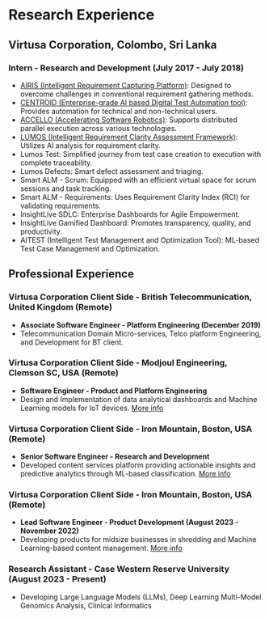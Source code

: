 # Research Experience

## Virtusa Corporation, Colombo, Sri Lanka

### Intern - Research and Development (July 2017 - July 2018)
- [AIRIS (Intelligent Requirement Capturing Platform)](https://eraplatform.refined.site/): Designed to overcome challenges in conventional requirement gathering methods.
- [CENTROID (Enterprise-grade AI based Digital Test Automation tool)](https://eraplatform.refined.site/): Provides automation for technical and non-technical users.
- [ACCELLO (Accelerating Software Robotics)](https://eraplatform.refined.site/): Supports distributed parallel execution across various technologies.
- [LUMOS (Intelligent Requirement Clarity Assessment Framework)](https://eraplatform.refined.site/): Utilizes AI analysis for requirement clarity.
- Lumos Test: Simplified journey from test case creation to execution with complete traceability.
- Lumos Defects: Smart defect assessment and triaging.
- Smart ALM - Scrum: Equipped with an efficient virtual space for scrum sessions and task tracking.
- Smart ALM - Requirements: Uses Requirement Clarity Index (RCI) for validating requirements.
- InsightLive SDLC: Enterprise Dashboards for Agile Empowerment.
- InsightLive Gamified Dashboard: Promotes transparency, quality, and productivity.
- AITEST (Intelligent Test Management and Optimization Tool): ML-based Test Case Management and Optimization.

## Professional Experience

### Virtusa Corporation Client Side - British Telecommunication, United Kingdom (Remote)
- **Associate Software Engineer - Platform Engineering (December 2019)**
- Telecommunication Domain Micro-services, Telco platform Engineering, and Development for BT client.

### Virtusa Corporation Client Side - Modjoul Engineering, Clemson SC, USA (Remote)
- **Software Engineer - Product and Platform Engineering**
- Design and Implementation of data analytical dashboards and Machine Learning models for IoT devices. [More info](https://www.virtusa.com/success-stories/aws-based-iot-data-aggregation-analytics-platform)

### Virtusa Corporation Client Side - Iron Mountain, Boston, USA (Remote)
- **Senior Software Engineer - Research and Development**
- Developed content services platform providing actionable insights and predictive analytics through ML-based classification. [More info](https://www.ironmountain.com/services/secure-shredding)

### Virtusa Corporation Client Side - Iron Mountain, Boston, USA (Remote)
- **Lead Software Engineer - Product Development (August 2023 - November 2022)**
- Developing products for midsize businesses in shredding and Machine Learning-based content management. [More info](https://www.ironmountain.com/resources/whitepapers/p/powering-your-content-with-ai-whitepaper)

### Research Assistant - Case Western Reserve University (August 2023 - Present)
- Developing Large Language Models (LLMs), Deep Learning Multi-Model Genomics Analysis, Clinical Informatics